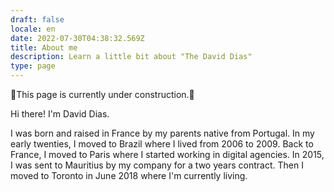 ```yaml
---
draft: false
locale: en
date: 2022-07-30T04:38:32.569Z
title: About me
description: Learn a little bit about "The David Dias"
type: page
---
```


🚧This page is currently under construction.🚧

Hi there! I'm David Dias.

I was born and raised in France by my
parents native from Portugal. In my early twenties, I moved to
Brazil where I lived from 2006 to 2009. Back to France, I moved to
Paris where I started working in digital agencies. In 2015, I was
sent to Mauritius by my company for a two years contract. Then I
moved to Toronto in June 2018 where I'm currently living.
